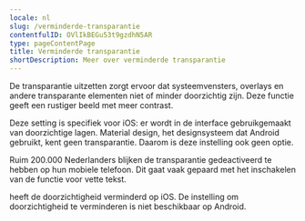 ```yaml
---
locale: nl
slug: /verminderde-transparantie
contentfulID: OVlIkBEGu53t9gzdhN5AR
type: pageContentPage
title: Verminderde transparantie
shortDescription: Meer over verminderde transparantie
---
```


De transparantie uitzetten zorgt ervoor dat systeemvensters, overlays en andere transparante elementen niet of minder doorzichtig zijn. Deze functie geeft een rustiger beeld met meer contrast.

Deze setting is specifiek voor iOS: er wordt in de interface gebruikgemaakt van doorzichtige lagen. Material design, het designsysteem dat Android gebruikt, kent geen transparantie. Daarom is deze instelling ook geen optie.

Ruim 200.000 Nederlanders blijken de transparantie gedeactiveerd te hebben op hun mobiele telefoon. Dit gaat vaak gepaard met het inschakelen van de functie voor vette tekst.

<TwoColumnBlock>
  <LeftColumn>
    <ColumnRow>
      <PercentageBlock
        metrics={[
          { title: 'iOS - transparency metric', key: 'ios-accessibility_is_reduce_transparency_enabled-true', isPercentage: true }
        ]}
        linkLabel="Meer over doorzichtigheid"
        linkUrl="/nl/stats/verminderde-transparantie">
        heeft de doorzichtigheid verminderd op iOS.
      </PercentageBlock>
    </ColumnRow>
  </LeftColumn>
  <RightColumn>
    <ColumnRow>
      <TextBlock
        showBackgroundColor={true}>
        De instelling om doorzichtigheid te verminderen is niet beschikbaar op Android. 
        <CustomLink url="/nl/stats/verminderde-transparantie" label="Meer over doorzichtigheid" external={false}/>
      </TextBlock>
    </ColumnRow>
  </RightColumn>
</TwoColumnBlock>